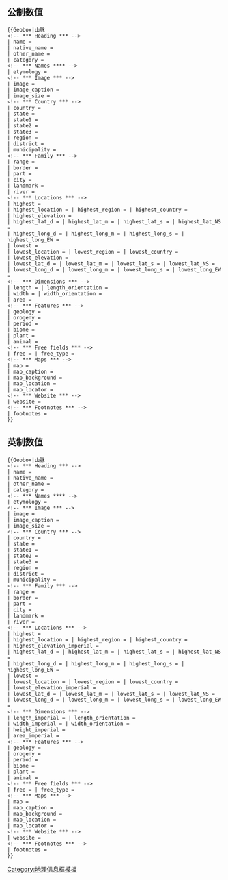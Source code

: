 == 公制数值 ==
<pre>{{Geobox|山脉
<!-- *** Heading *** -->
| name = 
| native_name = 
| other_name = 
| category = 
<!-- *** Names **** --> 
| etymology = 
<!-- *** Image *** -->
| image = 
| image_caption =
| image_size =
<!-- *** Country *** -->
| country = 
| state = 
| state1 = 
| state2 = 
| state3 = 
| region = 
| district = 
| municipality = 
<!-- *** Family *** -->
| range = 
| border =
| part =
| city = 
| landmark = 
| river =
<!-- *** Locations *** -->
| highest = 
| highest_location = | highest_region = | highest_country =
| highest_elevation = 
| highest_lat_d = | highest_lat_m = | highest_lat_s = | highest_lat_NS =
| highest_long_d = | highest_long_m = | highest_long_s = | highest_long_EW =
| lowest = 
| lowest_location = | lowest_region = | lowest_country =
| lowest_elevation = 
| lowest_lat_d = | lowest_lat_m = | lowest_lat_s = | lowest_lat_NS =
| lowest_long_d = | lowest_long_m = | lowest_long_s = | lowest_long_EW =
<!-- *** Dimensions *** -->
| length = | length_orientation = 
| width = | width_orientation = 
| area = 
<!-- *** Features *** -->
| geology =
| orogeny =
| period =
| biome =
| plant =
| animal =
<!-- *** Free fields *** -->
| free = | free_type = 
<!-- *** Maps *** -->
| map =
| map_caption = 
| map_background = 
| map_location =
| map_locator =
<!-- *** Website *** --> 
| website =
<!-- *** Footnotes *** -->
| footnotes =
}}</pre>

== 英制数值 ==
<pre>{{Geobox|山脉
<!-- *** Heading *** -->
| name = 
| native_name = 
| other_name = 
| category = 
<!-- *** Names **** --> 
| etymology = 
<!-- *** Image *** -->
| image = 
| image_caption =
| image_size =
<!-- *** Country *** -->
| country = 
| state = 
| state1 = 
| state2 = 
| state3 = 
| region = 
| district = 
| municipality = 
<!-- *** Family *** -->
| range = 
| border =
| part =
| city = 
| landmark = 
| river =
<!-- *** Locations *** -->
| highest = 
| highest_location = | highest_region = | highest_country =
| highest_elevation_imperial = 
| highest_lat_d = | highest_lat_m = | highest_lat_s = | highest_lat_NS =
| highest_long_d = | highest_long_m = | highest_long_s = | highest_long_EW =
| lowest = 
| lowest_location = | lowest_region = | lowest_country =
| lowest_elevation_imperial = 
| lowest_lat_d = | lowest_lat_m = | lowest_lat_s = | lowest_lat_NS =
| lowest_long_d = | lowest_long_m = | lowest_long_s = | lowest_long_EW =
<!-- *** Dimensions *** -->
| length_imperial = | length_orientation = 
| width_imperial = | width_orientation = 
| height_imperial =
| area_imperial = 
<!-- *** Features *** -->
| geology =
| orogeny =
| period =
| biome =
| plant =
| animal =
<!-- *** Free fields *** -->
| free = | free_type = 
<!-- *** Maps *** -->
| map =
| map_caption = 
| map_background = 
| map_location =
| map_locator =
<!-- *** Website *** --> 
| website =
<!-- *** Footnotes *** -->
| footnotes =
}}</pre>
[[Category:地理信息框模板]]